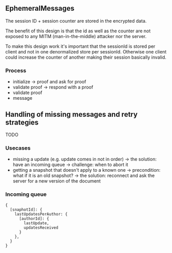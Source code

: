 ## EphemeralMessages

The session ID + session counter are stored in the encrypted data.

The benefit of this design is that the id as well as the counter are not exposed to any MITM (man-in-the-middle) attacker nor the server.

To make this design work it's important that the sessionId is stored per client and not in one denormalized store per sessionId. Otherwise one client could increase the counter of another making their session basically invalid.

### Process

- initialize -> proof and ask for proof
- validate proof -> respond with a proof
- validate proof
- message

## Handling of missing messages and retry strategies

TODO

### Usecases

- missing a update (e.g. update comes in not in order)
  -> the solution: have an incoming queue
  -> challenge: when to abort it
- getting a snapshot that doesn't apply to a known one
  -> precondition: what if it is an old snapshot?
  -> the solution: reconnect and ask the server for a new version of the document

### Incoming queue

```tsx
{
  [snaphotId]: {
    lastUpdatesPerAuthor: {
      [authorId]: {
        lastUpdate,
        updatesReceived
      }
    },
  }
}
```
